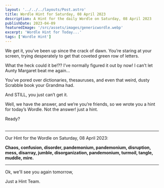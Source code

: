 ```yaml
---
layout: '../../../layouts/Post.astro'
title: Wordle Hint for Saturday, 08 April 2023
description: A Hint for the daily Wordle on Saturday, 08 April 2023
publishDate: 2023-04-09
featuredImage: '/src/assets/images/genericwordle.webp'
excerpt: 'Wordle Hint for Today...'
tags: ['Wordle Hint']
---
```


We get it, you’ve been up since the crack of dawn. You’re staring at your screen, trying desperately to get that coveted green row of letters. 

What the heck could it be!??
I’ve normally figured it out by now!
I can’t let Aunty Margaret beat me again… 

You’ve pored over dictionaries, thesauruses, and even that weird, dusty Scrabble book your Grandma had.

And STILL, you just can’t get it. 

Well, we have the answer, and we’re you’re friends, so we wrote you a hint for today’s Wordle.
Not the answer! just a hint. 

Ready?<br /><br />

----

Our Hint for the Wordle on Saturday, 08 April 2023:

**Chaos, confusion, disorder, pandemonium, pandemonium, disruption, mess, disarray, jumble, disorganization, pandemonium, turmoil, tangle, muddle, mire.**

----

Ok, we'll see you again tomorrow, 

Just a Hint Team.
